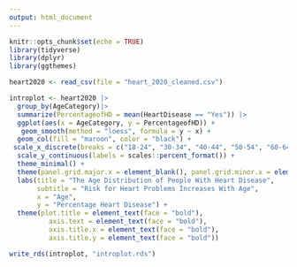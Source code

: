 ```yaml
---
output: html_document
---
```


```r
knitr::opts_chunk$set(echo = TRUE)
library(tidyverse)
library(dplyr)
library(ggthemes)
```

```r
heart2020 <- read_csv(file = "heart_2020_cleaned.csv")
```

```r
introplot <- heart2020 |>
  group_by(AgeCategory)|>
  summarize(PercentageofHD = mean(HeartDisease == "Yes")) |>
  ggplot(aes(x = AgeCategory, y = PercentageofHD)) +
   geom_smooth(method = "loess", formula = y ~ x) +
  geom_col(fill = "maroon", color = "black") +
 scale_x_discrete(breaks = c("18-24", "30-34", "40-44", "50-54", "60-64", "70-74", "80 or older")) +
  scale_y_continuous(labels = scales::percent_format()) +
  theme_minimal() +
  theme(panel.grid.major.x = element_blank(), panel.grid.minor.x = element_blank()) +
  labs(title = "The Age Distribution of People With Heart Disease",
       subtitle = "Risk for Heart Problems Increases With Age",
       x = "Age",
       y = "Percentage Heart Disease") +
  theme(plot.title = element_text(face = "bold"),
          axis.text = element_text(face = "bold"), 
          axis.title.x = element_text(face = "bold"),
          axis.title.y = element_text(face = "bold"))
```

```r
write_rds(introplot, "introplot.rds")
```

